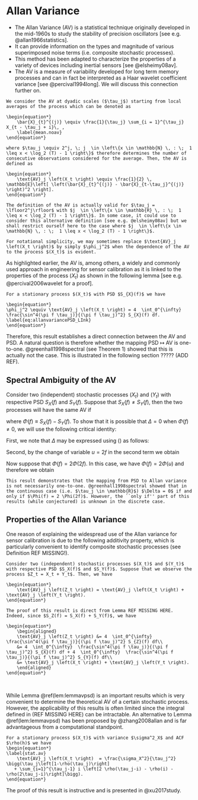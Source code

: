 \mainmatter

# Allan Variance

- The Allan Variance (AV) is a statistical technique originally developed in the mid-1960s to study the stability of precision oscillators [see e.g. @allan1966statistics].
- It can provide information on the types and magnitude of various superimposed noise terms (i.e. composite stochastic processes). 
- This method has been adapted to characterize the properties of a variety of devices including inertial sensors [see @elsheimy08av].
- The AV is a measure of variability developed for long term memory processes and can in fact be interpreted as a Haar wavelet coefficient variance [see @percival1994long]. We will discuss this connection further on.


```definition
We consider the AV at dyadic scales ($\tau_j$) starting from local averages of the process which can be denoted as

\begin{equation*} 
    \bar{X}_{t}^{(j)} \equiv \frac{1}{\tau_j} \sum_{i = 1}^{\tau_j} X_{t - \tau_j + i}\, ,
    \label{mean.noav}
\end{equation*}

where $\tau_j \equiv 2^j, \; j  \in \left\{x \in \mathbb{N} \, : \;  1 \leq x < \log_2 (T) - 1 \right\}$ therefore determines the number of consecutive observations considered for the average. Then, the AV is defined as

\begin{equation*}
    \text{AV}_j \left(X_t \right) \equiv \frac{1}{2} \, \mathbb{E}\left[ \left(\bar{X}_{t}^{(j)} - \bar{X}_{t-\tau_j}^{(j)} \right)^2 \right].
\end{equation*}
```

```remark
The definition of the AV is actually valid for $\tau_j = \lfloor2^j\rfloor$ with $j  \in \left\{x \in \mathbb{R} \, : \;  1 \leq x < \log_2 (T) - 1 \right\}$. In some case, it could use to consider this alternative definition [see e.g. @elsheimy08av] but we shall restrict ourself here to the case where $j  \in \left\{x \in \mathbb{N} \, : \;  1 \leq x < \log_2 (T) - 1 \right\}$.
```


```remark
For notational simplicity, we may sometimes replace $\text{AV}_j \left(X_t \right)$ by simply $\phi_j^2$ when the dependence of the AV to the process $(X_t)$ is evident.
```

As highlighted earlier, the AV is, among others, a widely and commonly used approach in engineering for sensor calibration as it is linked to the properties of the process $(X_t)$ as shown in the following lemma [see e.g. @percival2006wavelet for a proof].

```lemma
For a stationary process $(X_t)$ with PSD $S_{X}(f)$ we have

\begin{equation*}
\phi_j^2 \equiv \text{AV}_j \left(X_t \right) = 4  \int_0^{\infty}  \frac{\sin^4(\pi f \tau_j)}{(\pi f \tau_j)^2} S_{X}(f) df. 
\label{eq:allanvariancePSD_LInk}
\end{equation*}
```

Therefore, this result establishes a direct connection between the AV and PSD. A natural question is therefore whether the mapping PSD $\mapsto$ AV is one-to-one. @greenhall1998spectral (see Theorem 1) showed that this is actually not the case. This is illustrated in the following section ????? (ADD REF).

## Spectral Ambiguity of the AV

Consider two (independent) stochastic processes $(X_t)$ and $(Y_t)$ with respective PSD $S_X(f)$ and $S_Y(f)$. Suppose that $S_X(f) \neq S_Y(f)$, then the two processes will have the same AV if

\begin{equation*}
     \Delta \equiv \int_0^{\infty}  \frac{\sin^4(\pi f \tau_j)}{(\pi f \tau_j)^2} \Phi(f) df = 0,
\end{equation*}

where $\Phi(f) \equiv S_{X}(f) - S_{Y}(f)$. To show that it is possible that $\Delta = 0$ when $\Phi(f) \neq 0$, we will use the following critical identity:

\begin{equation}
    \label{ident:av:indet}
    \sin^4(x) = \sin^2(x) - \frac{1}{4} \sin^2(2x).
\end{equation}

First, we note that $\Delta$ may be expressed using (\ref{ident:av:indet}) as follows:
\begin{equation*}
    \begin{aligned}
        \Delta &=  \int_{0}^{\infty} \frac{\sin^4\left(\tau \pi f \right)}{\left(\tau \pi f \right)^2} \Phi(f) df \\
        &= \lim_{n \rightarrow -\infty} \int_{2^{n}}^{\infty} \frac{\sin^2\left(\tau \pi f \right) - \frac{1}{4} \sin^2\left(2 \tau \pi f \right) }{\left(\tau \pi f \right)^2} \Phi(f) df .
    \end{aligned}
\end{equation*}

Second, by the change of variable $u = 2f$ in the second term we obtain

\begin{equation*}
    \begin{aligned}
        \Delta = \lim_{n \rightarrow -\infty} & \Bigg[ \int_{2^{n}}^{\infty} \frac{\sin^2\left(\tau \pi f \right)}{\left(\tau \pi f \right)^2} \Phi(f) df - \frac{1}{2}\int_{2^{n+1}}^{\infty} \frac{\sin^2\left(\tau \pi u \right)}{\left(\tau \pi u \right)^2} \Phi(f) du \Bigg].
    \end{aligned}
\end{equation*}

Now suppose that $\Phi(f) = 2 \Phi(2f)$. In this case, we have $\Phi(f) = 2 \Phi(u)$ and therefore we obtain
\begin{equation*}
    \begin{aligned}
        \Delta &= \lim_{n \rightarrow -\infty} \int_{2^{n}}^{2^{n+1}} \frac{\sin^2\left(\tau \pi f \right)}{\left(\tau \pi f \right)^2} \Phi(f) df = 0.
    \end{aligned}
\end{equation*}

```remark
This result demonstrates that the mapping from PSD to Allan variance is not necessarily one-to-one. @greenhall1998spectral showed that in the continuous case (i.e. $\tau_j \in \mathbb{R}$) $\Delta = 0$ if and only if $\Phi(f) = 2 \Phi(2f)$. However, the ``only if'' part of this results (while conjectured) is unknown in the discrete case.
```


## Properties of the Allan Variance

One reason of explaining the widespread use of the Allan variance for sensor calibration is due to the following additivity property, which is particularly convenient to identify composite stochastic processes (see Definition REF MISSING!).

```corollary
Consider two (independent) stochastic processes $(X_t)$ and $(Y_t)$ with respective PSD $S_X(f)$ and $S_Y(f)$. Suppose that we observe the process $Z_t = X_t + Y_t$. Then, we have

\begin{equation*}
    \text{AV}_j \left(Z_t \right) = \text{AV}_j \left(X_t \right) + \text{AV}_j \left(Y_t \right).
\end{equation*}
```

```proof
The proof of this result is direct from Lemma REF MISSING HERE. Indeed, since $S_Z(f) = S_X(f) + S_Y(f)$, we have

\begin{equation*}
    \begin{aligned}
    \text{AV}_j \left(Z_t \right) &= 4  \int_0^{\infty}  \frac{\sin^4(\pi f \tau_j)}{(\pi f \tau_j)^2} S_{Z}(f) df\\
    &= 4  \int_0^{\infty}  \frac{\sin^4(\pi f \tau_j)}{(\pi f \tau_j)^2} S_{X}(f) df + 4  \int_0^{\infty}  \frac{\sin^4(\pi f \tau_j)}{(\pi f \tau_j)^2} S_{Y}(f) df\\
    &= \text{AV}_j \left(X_t \right) + \text{AV}_j \left(Y_t \right).
    \end{aligned}
\end{equation*}
```
<br>

While Lemma \@ref(lem:lemmavpsd) is an important results which is very convenient to determine the theoretical AV of a certain stochastic process. However, the applicability of this results is often limited since the integral defined in (REF MISSING HERE) can be intractable. An alternative to Lemma \@ref(lem:lemmavpsd) has been proposed by @zhang2008allan and is far advantageous from a computational standpoint. 

```lemma
For a stationary process $(X_t)$ with variance $\sigma^2_X$ and ACF $\rho(h)$ we have
\begin{equation*}
\label{stat.av}
    \text{AV}_j \left(X_t \right)  = \frac{\sigma_X^2}{\tau_j^2} \bigg(\tau_j\left[1-\rho(\tau_j)\right] 
   + \sum_{i=1}^{\tau_j-1} i \left[2 \rho(\tau_j-i) - \rho(i) - \rho(2\tau_j-i)\right]\bigg).
\end{equation*}
```

The proof of this result is instructive and is presented in @xu2017study.
